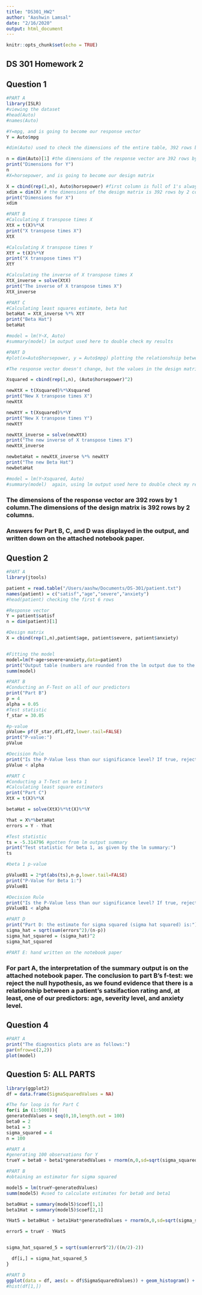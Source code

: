 ```yaml
---
title: "DS301_HW2"
author: "Aashwin Lamsal"
date: "2/16/2020"
output: html_document
---
```


```r
knitr::opts_chunk$set(echo = TRUE)
```

## DS 301 Homework 2

## Question 1
```r
#PART A
library(ISLR)
#viewing the dataset
#head(Auto) 
#names(Auto)

#Y=mpg, and is going to become our response vector
Y = Auto$mpg

#dim(Auto) used to check the dimensions of the entire table, 392 rows by 9 columns

n = dim(Auto)[1] #the dimensions of the response vector are 392 rows by 1 column
print("Dimensions for Y")
n
#X=horsepower, and is going to become our design matrix

X = cbind(rep(1,n), Auto$horsepower) #first column is full of 1's always
xdim = dim(X) # the dimensions of the design matrix is 392 rows by 2 columns
print("Dimensions for X")
xdim

#PART B
#Calculating X transpose times X
XtX = t(X)%*%X
print("X transpose times X")
XtX

#Calculating X transpose times Y
XtY = t(X)%*%Y
print("X transpose times Y")
XtY

#Calculating the inverse of X transpose times X
XtX_inverse = solve(XtX)
print("The inverse of X transpose times X")
XtX_inverse

#PART C
#Calculating least squares estimate, beta hat
betaHat = XtX_inverse %*% XtY
print("Beta Hat")
betaHat

#model = lm(Y~X, Auto)
#summary(model) lm output used here to double check my results

#PART D
#plot(x=Auto$horsepower, y = Auto$mpg) plotting the relationshsip between mpg and horsepower

#The response vector doesn't change, but the values in the design matrix will be squared to address the quadratic nature. The model continues to be a simple linear regression model with Y = mpg and X = horsepower^2.

Xsquared = cbind(rep(1,n), (Auto$horsepower)^2)

newXtX = t(Xsquared)%*%Xsquared
print("New X transpose times X")
newXtX

newXtY = t(Xsquared)%*%Y
print("New X transpose times Y")
newXtY

newXtX_inverse = solve(newXtX)
print("The new inverse of X transpose times X")
newXtX_inverse

newbetaHat = newXtX_inverse %*% newXtY
print("The new Beta Hat")
newbetaHat

#model = lm(Y~Xsquared, Auto)
#summary(model)  again, using lm output used here to double check my results
```
### The dimensions of the response vector are 392 rows by 1 column.The dimensions of the design matrix is 392 rows by 2 columns. 

### Answers for Part B, C, and D was displayed in the output, and written down on the attached notebook paper.

## Question 2
```r
#PART A
library(jtools)

patient = read.table("/Users/aashw/Documents/DS-301/patient.txt")
names(patient) = c("satisf","age","severe","anxiety")
#head(patient) checking the first 6 rows

#Response vector
Y = patient$satisf
n = dim(patient)[1]

#Design matrix
X = cbind(rep(1,n),patient$age, patient$severe, patient$anxiety)


#Fitting the model
model=lm(Y~age+severe+anxiety,data=patient)
print("Output table (numbers are rounded from the lm output due to the jtools table, the exact numbers are on the notebook paper)")
summ(model)

#PART B
#Conducting an F-Test on all of our predictors
print("Part B")
p = 4
alpha = 0.05
#Test statistic
f_star = 30.05

#p-value 
pValue= pf(F_star,df1,df2,lower.tail=FALSE)
print("P-value:")
pValue

#Decision Rule
print("Is the P-Value less than our significance level? If true, reject the null hypothesis.")
pValue < alpha

#PART C
#Conducting a T-Test on beta 1
#Calculating least square estimators
print("Part C")
XtX = t(X)%*%X

betaHat = solve(XtX)%*%t(X)%*%Y

Yhat = X%*%betaHat  
errors = Y - Yhat

#Test statistic
ts = -5.314796 #gotten from lm output summary
print("Test statistic for beta 1, as given by the lm summary:")
ts

#beta 1 p-value 

pValueB1 = 2*pt(abs(ts),n-p,lower.tail=FALSE)
print("P-Value for Beta 1:")
pValueB1

#Decision Rule
print("Is the P-Value less than our significance level? If true, reject the null hypothesis")
pValueB1 < alpha

#PART D
print("Part D: the estimate for sigma squared (sigma hat squared) is:")
sigma_hat = sqrt(sum(errors^2)/(n-p))
sigma_hat_squared = (sigma_hat)^2
sigma_hat_squared

#PART E: hand written on the notebook paper
```

### For part A, the interpretation of the summary output is on the attached notebook paper. The conclusion to part B's f-test: we reject the null hypothesis, as we found evidence that there is a relationship between a patient's satsifaction rating and, at least, one of our predictors: age, severity level, and anxiety level.

## Question 4
```r
#PART A
print("The diagnostics plots are as follows:")
par(mfrow=c(2,2))
plot(model)

```
## Question 5: ALL PARTS
```r
library(ggplot2)
df = data.frame(SigmaSquaredValues = NA)

#The for loop is for Part C
for(i in (1:5000)){
generatedValues = seq(0,10,length.out = 100)
beta0 = 2
beta1 = 3
sigma_squared = 4
n = 100

#PART A
#generating 100 observations for Y
trueY = beta0 + beta1*generatedValues + rnorm(n,0,sd=sqrt(sigma_squared))

#PART B
#obtaining an estimator for sigma squared

model5 = lm(trueY~generatedValues)
summ(model5) #used to calculate estimates for beta0 and beta1

beta0Hat = summary(model5)$coef[1,1]
beta1Hat = summary(model5)$coef[2,1]

YHat5 = beta0Hat + beta1Hat*generatedValues + rnorm(n,0,sd=sqrt(sigma_squared))

error5 = trueY - YHat5


sigma_hat_squared_5 = sqrt(sum(error5^2)/((n/2)-2))

  df[i,] = sigma_hat_squared_5
}

#PART D
ggplot(data = df, aes(x = df$SigmaSquaredValues)) + geom_histogram() + geom_vline(xintercept =4)
#hist(df[1,])
```


